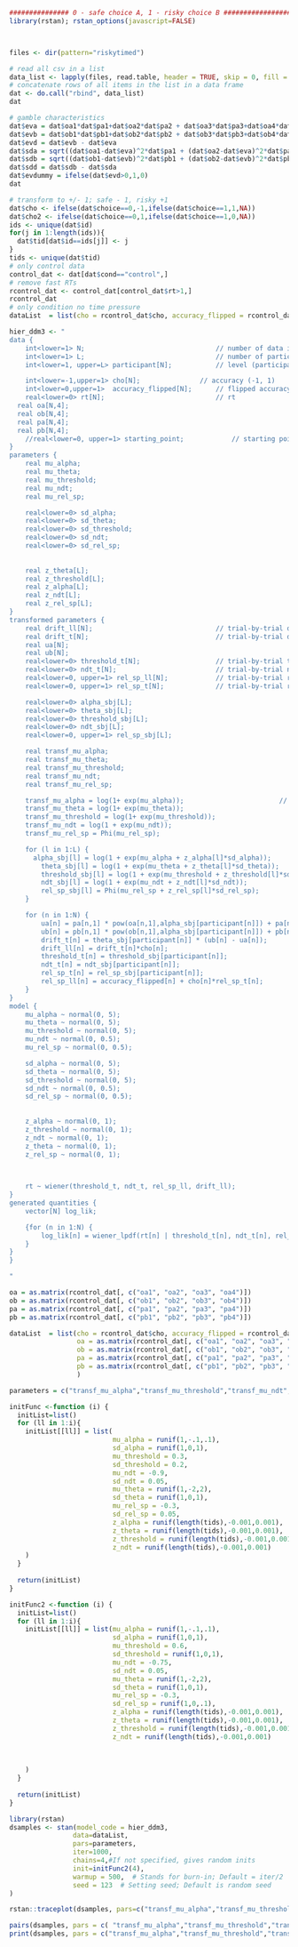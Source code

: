 ```r
############### 0 - safe choice A, 1 - risky choice B #####################
library(rstan); rstan_options(javascript=FALSE)



files <- dir(pattern="riskytimed")

# read all csv in a list
data_list <- lapply(files, read.table, header = TRUE, skip = 0, fill = TRUE, sep= ";")
# concatenate rows of all items in the list in a data frame
dat <- do.call("rbind", data_list)
dat
```

```r
# gamble characteristics
dat$eva = dat$oa1*dat$pa1+dat$oa2*dat$pa2 + dat$oa3*dat$pa3+dat$oa4*dat$pa4
dat$evb = dat$ob1*dat$pb1+dat$ob2*dat$pb2 + dat$ob3*dat$pb3+dat$ob4*dat$pb4
dat$evd = dat$evb - dat$eva
dat$sda = sqrt((dat$oa1-dat$eva)^2*dat$pa1 + (dat$oa2-dat$eva)^2*dat$pa2 + (dat$oa3-dat$eva)^2*dat$pa3 + (dat$oa4-dat$eva)^2*dat$pa4)
dat$sdb = sqrt((dat$ob1-dat$evb)^2*dat$pb1 + (dat$ob2-dat$evb)^2*dat$pb2 + (dat$ob3-dat$evb)^2*dat$pb3 + (dat$ob4-dat$evb)^2*dat$pb4)
dat$sdd = dat$sdb - dat$sda
dat$evdummy = ifelse(dat$evd>0,1,0)
dat

```

```r
# transform to +/- 1; safe - 1, risky +1
dat$cho <- ifelse(dat$choice==0,-1,ifelse(dat$choice==1,1,NA))
dat$cho2 <- ifelse(dat$choice==0,1,ifelse(dat$choice==1,0,NA))
ids <- unique(dat$id)
for(j in 1:length(ids)){
  dat$tid[dat$id==ids[j]] <- j
}
tids <- unique(dat$tid)
# only control data
control_dat <- dat[dat$cond=="control",]
# remove fast RTs
rcontrol_dat <- control_dat[control_dat$rt>1,]
rcontrol_dat
# only condition no time pressure
dataList  = list(cho = rcontrol_dat$cho, accuracy_flipped = rcontrol_dat$cho2, rt = rcontrol_dat$rt, participant = rcontrol_dat$tid,N=nrow(rcontrol_dat),  L = length(tids), evd = rcontrol_dat$evd, sdd = rcontrol_dat$sdd)

```


















```r
hier_ddm3 <- "
data {
	int<lower=1> N;									// number of data items
	int<lower=1> L;									// number of participants
	int<lower=1, upper=L> participant[N];			// level (participant)

	int<lower=-1,upper=1> cho[N];				// accuracy (-1, 1)
	int<lower=0,upper=1>  accuracy_flipped[N];		// flipped accuracy (1, 0)
	real<lower=0> rt[N];							// rt
  real oa[N,4];
  real ob[N,4];
  real pa[N,4];
  real pb[N,4];
	//real<lower=0, upper=1> starting_point;			// starting point diffusion model not to estimate
}
parameters {
	real mu_alpha;
	real mu_theta;
	real mu_threshold;
	real mu_ndt;
	real mu_rel_sp;

	real<lower=0> sd_alpha;
	real<lower=0> sd_theta;
	real<lower=0> sd_threshold;
	real<lower=0> sd_ndt;
	real<lower=0> sd_rel_sp;
	
	
	real z_theta[L];
	real z_threshold[L];
	real z_alpha[L];
	real z_ndt[L];
	real z_rel_sp[L];
}
transformed parameters {
	real drift_ll[N];								// trial-by-trial drift rate for likelihood (incorporates accuracy)
	real drift_t[N];								// trial-by-trial drift rate for predictions
	real ua[N];	
	real ub[N];	
	real<lower=0> threshold_t[N];					// trial-by-trial threshold
	real<lower=0> ndt_t[N];							// trial-by-trial ndt
	real<lower=0, upper=1> rel_sp_ll[N];			// trial-by-trial relative starting point for likelihood 
	real<lower=0, upper=1> rel_sp_t[N];				// trial-by-trial relative starting point

	real<lower=0> alpha_sbj[L];
	real<lower=0> theta_sbj[L];
	real<lower=0> threshold_sbj[L];
	real<lower=0> ndt_sbj[L];
	real<lower=0, upper=1> rel_sp_sbj[L];

	real transf_mu_alpha;
	real transf_mu_theta;
	real transf_mu_threshold;
	real transf_mu_ndt;
	real transf_mu_rel_sp;

	transf_mu_alpha = log(1+ exp(mu_alpha));						// for the output
	transf_mu_theta = log(1+ exp(mu_theta));					
	transf_mu_threshold = log(1+ exp(mu_threshold));
	transf_mu_ndt = log(1 + exp(mu_ndt));
	transf_mu_rel_sp = Phi(mu_rel_sp);

	for (l in 1:L) {
	  alpha_sbj[l] = log(1 + exp(mu_alpha + z_alpha[l]*sd_alpha));
		theta_sbj[l] = log(1 + exp(mu_theta + z_theta[l]*sd_theta));
		threshold_sbj[l] = log(1 + exp(mu_threshold + z_threshold[l]*sd_threshold));
		ndt_sbj[l] = log(1 + exp(mu_ndt + z_ndt[l]*sd_ndt));
		rel_sp_sbj[l] = Phi(mu_rel_sp + z_rel_sp[l]*sd_rel_sp);
	}

	for (n in 1:N) {
		ua[n] = pa[n,1] * pow(oa[n,1],alpha_sbj[participant[n]]) + pa[n,2] * pow(oa[n,2],alpha_sbj[participant[n]]) + pa[n,3] * pow(oa[n,3],alpha_sbj[participant[n]]) + pa[n,4] * pow(oa[n,4],alpha_sbj[participant[n]]);
		ub[n] = pb[n,1] * pow(ob[n,1],alpha_sbj[participant[n]]) + pb[n,2] * pow(ob[n,2],alpha_sbj[participant[n]]) + pb[n,3] * pow(ob[n,3],alpha_sbj[participant[n]]) + pb[n,4] * pow(ob[n,4],alpha_sbj[participant[n]]);
		drift_t[n] = theta_sbj[participant[n]] * (ub[n] - ua[n]);
		drift_ll[n] = drift_t[n]*cho[n];
		threshold_t[n] = threshold_sbj[participant[n]];
		ndt_t[n] = ndt_sbj[participant[n]];
		rel_sp_t[n] = rel_sp_sbj[participant[n]];
		rel_sp_ll[n] = accuracy_flipped[n] + cho[n]*rel_sp_t[n];
	}
}
model {
	mu_alpha ~ normal(0, 5);
	mu_theta ~ normal(0, 5);
	mu_threshold ~ normal(0, 5);
	mu_ndt ~ normal(0, 0.5);
	mu_rel_sp ~ normal(0, 0.5);

	sd_alpha ~ normal(0, 5);
	sd_theta ~ normal(0, 5);
	sd_threshold ~ normal(0, 5);
	sd_ndt ~ normal(0, 0.5);
	sd_rel_sp ~ normal(0, 0.5);
	
	
	z_alpha ~ normal(0, 1);
	z_threshold ~ normal(0, 1);
	z_ndt ~ normal(0, 1);
	z_theta ~ normal(0, 1);
	z_rel_sp ~ normal(0, 1);

	

	rt ~ wiener(threshold_t, ndt_t, rel_sp_ll, drift_ll);
}
generated quantities {
	vector[N] log_lik;

	{for (n in 1:N) {
		log_lik[n] = wiener_lpdf(rt[n] | threshold_t[n], ndt_t[n], rel_sp_ll[n], drift_ll[n]);
	}
}
}

"

```

```r
oa = as.matrix(rcontrol_dat[, c("oa1", "oa2", "oa3", "oa4")])
ob = as.matrix(rcontrol_dat[, c("ob1", "ob2", "ob3", "ob4")])
pa = as.matrix(rcontrol_dat[, c("pa1", "pa2", "pa3", "pa4")])
pb = as.matrix(rcontrol_dat[, c("pb1", "pb2", "pb3", "pb4")])
```

```r
dataList  = list(cho = rcontrol_dat$cho, accuracy_flipped = rcontrol_dat$cho2, rt = rcontrol_dat$rt, participant = rcontrol_dat$tid,N=nrow(rcontrol_dat),  L = length(tids), 
                 oa = as.matrix(rcontrol_dat[, c("oa1", "oa2", "oa3", "oa4")]),
                 ob = as.matrix(rcontrol_dat[, c("ob1", "ob2", "ob3", "ob4")]),
                 pa = as.matrix(rcontrol_dat[, c("pa1", "pa2", "pa3", "pa4")]),
                 pb = as.matrix(rcontrol_dat[, c("pb1", "pb2", "pb3", "pb4")])
                 )

parameters = c("transf_mu_alpha","transf_mu_threshold","transf_mu_ndt", "transf_mu_theta",'transf_mu_rel_sp', 'sd_threshold',"sd_alpha","sd_ndt", 'sd_theta', 'sd_rel_sp', "alpha_sbj","threshold_sbj","ndt_sbj",'theta_sbj', 'rel_sp_sbj', "log_lik")

```



```r
initFunc <-function (i) {
  initList=list()
  for (ll in 1:i){
    initList[[ll]] = list(
                          mu_alpha = runif(1,-.1,.1), 
                          sd_alpha = runif(1,0,1),
                          mu_threshold = 0.3, 
                          sd_threshold = 0.2,
                          mu_ndt = -0.9, 
                          sd_ndt = 0.05,
                          mu_theta = runif(1,-2,2), 
                          sd_theta = runif(1,0,1),
                          mu_rel_sp = -0.3,
                          sd_rel_sp = 0.05,
                          z_alpha = runif(length(tids),-0.001,0.001),
                          z_theta = runif(length(tids),-0.001,0.001),
                          z_threshold = runif(length(tids),-0.001,0.001),
                          z_ndt = runif(length(tids),-0.001,0.001)
    )
  }
  
  return(initList)
}
```


```r
initFunc2 <-function (i) {
  initList=list()
  for (ll in 1:i){
    initList[[ll]] = list(mu_alpha = runif(1,-.1,.1), 
                          sd_alpha = runif(1,0,1),
                          mu_threshold = 0.6,
                          sd_threshold = runif(1,0,1),
                          mu_ndt = -0.75, 
                          sd_ndt = 0.05,
                          mu_theta = runif(1,-2,2), 
                          sd_theta = runif(1,0,1),
                          mu_rel_sp = -0.3,
                          sd_rel_sp = runif(1,0,.1),
                          z_alpha = runif(length(tids),-0.001,0.001),
                          z_theta = runif(length(tids),-0.001,0.001),
                          z_threshold = runif(length(tids),-0.001,0.001),
                          z_ndt = runif(length(tids),-0.001,0.001)
                          
                          
                        
    )
  }
  
  return(initList)
}
```

```r
library(rstan)
dsamples <- stan(model_code = hier_ddm3,  
                data=dataList, 
                pars=parameters,
                iter=1000, 
                chains=4,#If not specified, gives random inits
                init=initFunc2(4),
                warmup = 500,  # Stands for burn-in; Default = iter/2
                seed = 123  # Setting seed; Default is random seed
)

```
```r

rstan::traceplot(dsamples, pars=c("transf_mu_alpha","transf_mu_threshold","transf_mu_ndt", "transf_mu_theta",'transf_mu_rel_sp', 'sd_threshold',"sd_alpha","sd_ndt", 'sd_theta', 'sd_rel_sp', "lp__"), inc_warmup = TRUE, nrow = 3)

pairs(dsamples, pars = c( "transf_mu_alpha","transf_mu_threshold","transf_mu_ndt", "transf_mu_theta",'transf_mu_rel_sp', 'sd_threshold',"sd_alpha","sd_ndt", 'sd_theta', 'sd_rel_sp', "lp__"))
print(dsamples, pars = c("transf_mu_alpha","transf_mu_threshold","transf_mu_ndt", "transf_mu_theta",'transf_mu_rel_sp', 'sd_threshold',"sd_alpha","sd_ndt", 'sd_theta', 'sd_rel_sp', "lp__"))
```

